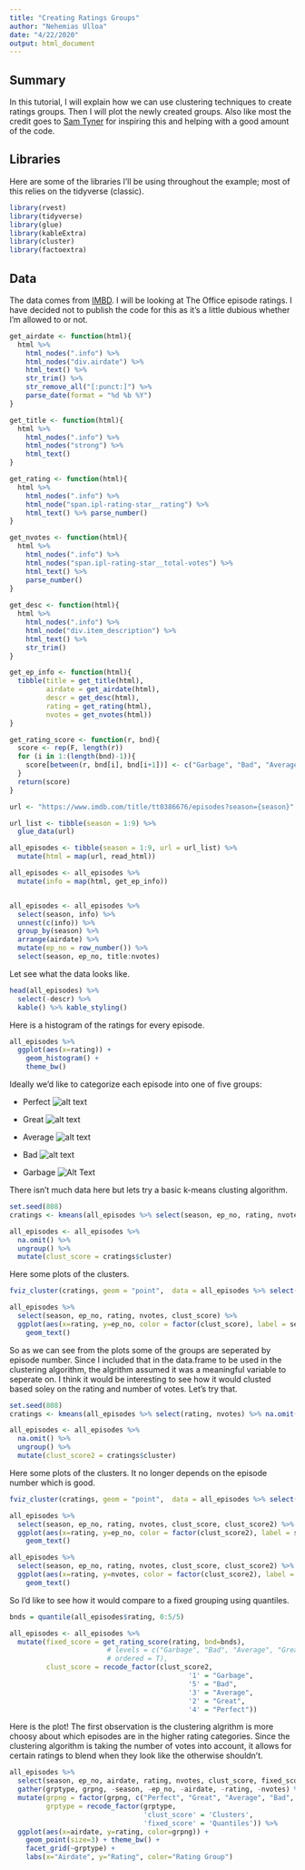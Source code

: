 ```yaml
---
title: "Creating Ratings Groups"
author: "Nehemias Ulloa"
date: "4/22/2020"
output: html_document
---
```



## Summary
In this tutorial, I will explain how we can use clustering techniques to create
ratings groups. Then I will plot the newly created groups. Also like most the 
credit goes to [Sam Tyner](https://twitter.com/sctyner) for inspiring this and 
helping with a good amount of the code.



## Libraries
Here are some of the libraries I'll be using throughout the example; most of 
this relies on the tidyverse (classic).

```r
library(rvest)
library(tidyverse)
library(glue)
library(kableExtra)
library(cluster)
library(factoextra)
```

## Data
The data comes from [IMBD](www.imdb.com). I will be looking at The Office episode
ratings. I have decided not to publish the code for this as it's a little 
dubious whether I'm allowed to or not.

```r

get_airdate <- function(html){
  html %>% 
    html_nodes(".info") %>% 
    html_nodes("div.airdate") %>% 
    html_text() %>% 
    str_trim() %>% 
    str_remove_all("[:punct:]") %>% 
    parse_date(format = "%d %b %Y")
}

get_title <- function(html){
  html %>% 
    html_nodes(".info") %>% 
    html_nodes("strong") %>% 
    html_text()
}

get_rating <- function(html){
  html %>% 
    html_nodes(".info") %>% 
    html_node("span.ipl-rating-star__rating") %>% 
    html_text() %>% parse_number()
}

get_nvotes <- function(html){
  html %>% 
    html_nodes(".info") %>% 
    html_nodes("span.ipl-rating-star__total-votes") %>% 
    html_text() %>% 
    parse_number()
}
  
get_desc <- function(html){
  html %>% 
    html_nodes(".info") %>% 
    html_node("div.item_description") %>% 
    html_text() %>% 
    str_trim()
}

get_ep_info <- function(html){
  tibble(title = get_title(html), 
         airdate = get_airdate(html),
         descr = get_desc(html), 
         rating = get_rating(html),
         nvotes = get_nvotes(html))
}

get_rating_score <- function(r, bnd){
  score <- rep(F, length(r))
  for (i in 1:(length(bnd)-1)){
    score[between(r, bnd[i], bnd[i+1])] <- c("Garbage", "Bad", "Average", "Great", "Perfect")[i]
  }
  return(score)
}

```


```r
url <- "https://www.imdb.com/title/tt0386676/episodes?season={season}"

url_list <- tibble(season = 1:9) %>% 
  glue_data(url)

all_episodes <- tibble(season = 1:9, url = url_list) %>% 
  mutate(html = map(url, read_html))

all_episodes <- all_episodes %>% 
  mutate(info = map(html, get_ep_info))


all_episodes <- all_episodes %>% 
  select(season, info) %>% 
  unnest(c(info)) %>% 
  group_by(season) %>% 
  arrange(airdate) %>% 
  mutate(ep_no = row_number()) %>% 
  select(season, ep_no, title:nvotes)

```

Let see what the data looks like.
```r
head(all_episodes) %>%
  select(-descr) %>%
  kable() %>% kable_styling()
```

Here is a histogram of the ratings for every episode.
```r
all_episodes %>%
  ggplot(aes(x=rating)) + 
    geom_histogram() + 
    theme_bw()
```

Ideally we'd like to categorize each episode into one of five groups:

 - Perfect ![alt text](http://i.redd.it/lw9m6l93a0p11.jpg)

 - Great ![alt text](http://www.theofficequotes.com/screenshots/8720d27b175709b74aae811df2ed8158.jpg)

 - Average ![alt text](https://i.pinimg.com/originals/54/02/b0/5402b09ba1ffcfb356627b25346c0936.jpg)

 - Bad ![alt text](http://media1.tenor.com/images/e3d250d45b8d3d386473ba0dc28925e1/tenor.gif)

 - Garbage ![Alt Text](http://i.pinimg.com/736x/4c/e2/40/4ce240e68f3a770b08f5445ff8fa4e68.jpg)




There isn't much data here but lets try a basic k-means clusting algorithm.
```r
set.seed(808)
cratings <- kmeans(all_episodes %>% select(season, ep_no, rating, nvotes) %>% na.omit() %>% scale(), 5, nstart = 25)

all_episodes <- all_episodes %>%
  na.omit() %>%
  ungroup() %>%
  mutate(clust_score = cratings$cluster)
```

Here some plots of the clusters.
```r
fviz_cluster(cratings, geom = "point",  data = all_episodes %>% select(season, ep_no, rating, nvotes) %>% na.omit() %>% scale())

all_episodes %>% 
  select(season, ep_no, rating, nvotes, clust_score) %>% 
  ggplot(aes(x=rating, y=ep_no, color = factor(clust_score), label = season)) +
    geom_text()
```

So as we can see from the plots some of the groups are seperated by episode 
number. Since I included that in the data.frame to be used in the clustering 
algorithm, the algrithm assumed it was a meaningful variable to seperate on. 
I think it would be interesting to see how it would clusted based soley on the 
rating and number of votes. Let's try that.

```r
set.seed(808)
cratings <- kmeans(all_episodes %>% select(rating, nvotes) %>% na.omit() %>% scale(), 5, nstart = 25)

all_episodes <- all_episodes %>%
  na.omit() %>%
  ungroup() %>%
  mutate(clust_score2 = cratings$cluster)
```

Here some plots of the clusters. It no longer depends on the episode number 
which is good.

```r
fviz_cluster(cratings, geom = "point",  data = all_episodes %>% select(rating, nvotes) %>% na.omit() %>% scale())

all_episodes %>% 
  select(season, ep_no, rating, nvotes, clust_score, clust_score2) %>% 
  ggplot(aes(x=rating, y=ep_no, color = factor(clust_score2), label = season)) +
    geom_text()

all_episodes %>% 
  select(season, ep_no, rating, nvotes, clust_score, clust_score2) %>% 
  ggplot(aes(x=rating, y=nvotes, color = factor(clust_score2), label = season)) +
    geom_text()
```


So I'd like to see how it would compare to a fixed grouping using quantiles.
```r
bnds = quantile(all_episodes$rating, 0:5/5)

all_episodes <- all_episodes %>%
  mutate(fixed_score = get_rating_score(rating, bnd=bnds), 
                        # levels = c("Garbage", "Bad", "Average", "Great", "Perfect"), 
                        # ordered = T),
         clust_score = recode_factor(clust_score2,
                                            '1' = "Garbage", 
                                            '5' = "Bad", 
                                            '3' = "Average", 
                                            '2' = "Great", 
                                            '4' = "Perfect"))

```

Here is the plot! The first observation is the clustering algrithm is more 
choosy about which episodes are in the higher rating categories. Since the 
clustering algorithm is taking the number of votes into account, it allows for
certain ratings to blend when they look like the otherwise shouldn't.
```r
all_episodes %>%
  select(season, ep_no, airdate, rating, nvotes, clust_score, fixed_score) %>%
  gather(grptype, grpng, -season, -ep_no, -airdate, -rating, -nvotes) %>%
  mutate(grpng = factor(grpng, c("Perfect", "Great", "Average", "Bad", "Garbage")),
         grptype = recode_factor(grptype,
                                 'clust_score' = 'Clusters',
                                 'fixed_score' = 'Quantiles')) %>%
  ggplot(aes(x=airdate, y=rating, color=grpng)) + 
    geom_point(size=3) + theme_bw() + 
    facet_grid(~grptype) + 
    labs(x="Airdate", y="Rating", color="Rating Group")
```







